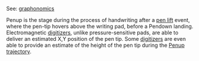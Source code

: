 See: [[graphonomics]]

Penup is the stage during the process of handwriting after a [[pen lift]] event, where the pen-tip hovers above the writing pad, before a Pendown landing. Electromagnetic [[digitizer]]s, unlike pressure-sensitive pads, are able to deliver an estimated X,Y position of the pen tip.
Some [[digitizer]]s are even able to provide an estimate of the height of the pen tip during the [[Penup]] [[trajectory]].